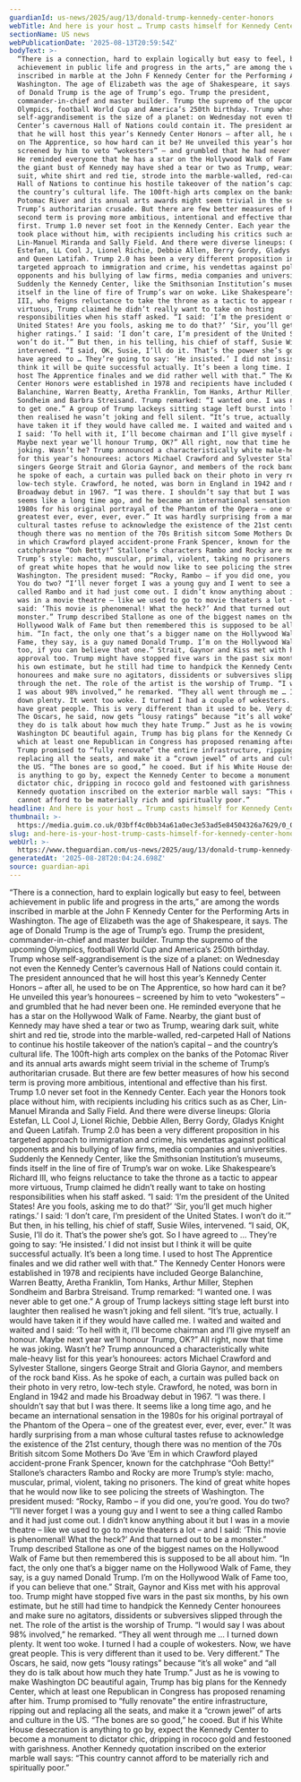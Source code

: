 ```yaml
---
guardianId: us-news/2025/aug/13/donald-trump-kennedy-center-honors
webTitle: And here is your host … Trump casts himself for Kennedy Center honours
sectionName: US news
webPublicationDate: '2025-08-13T20:59:54Z'
bodyText: >-
  “There is a connection, hard to explain logically but easy to feel, between
  achievement in public life and progress in the arts,” are among the words
  inscribed in marble at the John F Kennedy Center for the Performing Arts in
  Washington. The age of Elizabeth was the age of Shakespeare, it says. The age
  of Donald Trump is the age of Trump’s ego. Trump the president,
  commander-in-chief and master builder. Trump the supremo of the upcoming
  Olympics, football World Cup and America’s 250th birthday. Trump whose
  self-aggrandisement is the size of a planet: on Wednesday not even the Kennedy
  Center’s cavernous Hall of Nations could contain it. The president announced
  that he will host this year’s Kennedy Center Honors – after all, he used to be
  on The Apprentice, so how hard can it be? He unveiled this year’s honourees –
  screened by him to veto “wokesters” – and grumbled that he had never been one.
  He reminded everyone that he has a star on the Hollywood Walk of Fame. Nearby,
  the giant bust of Kennedy may have shed a tear or two as Trump, wearing dark
  suit, white shirt and red tie, strode into the marble-walled, red-carpeted
  Hall of Nations to continue his hostile takeover of the nation’s capital – and
  the country’s cultural life. The 100ft-high arts complex on the banks of the
  Potomac River and its annual arts awards might seem trivial in the scheme of
  Trump’s authoritarian crusade. But there are few better measures of how his
  second term is proving more ambitious, intentional and effective than his
  first. Trump 1.0 never set foot in the Kennedy Center. Each year the Honors
  took place without him, with recipients including his critics such as as Cher,
  Lin-Manuel Miranda and Sally Field. And there were diverse lineups: Gloria
  Estefan, LL Cool J, Lionel Richie, Debbie Allen, Berry Gordy, Gladys Knight
  and Queen Latifah. Trump 2.0 has been a very different proposition in his
  targeted approach to immigration and crime, his vendettas against political
  opponents and his bullying of law firms, media companies and universities.
  Suddenly the Kennedy Center, like the Smithsonian Institution’s museums, finds
  itself in the line of fire of Trump’s war on woke. Like Shakespeare’s Richard
  III, who feigns reluctance to take the throne as a tactic to appear more
  virtuous, Trump claimed he didn’t really want to take on hosting
  responsibilities when his staff asked. “I said: ‘I’m the president of the
  United States! Are you fools, asking me to do that?’ ‘Sir, you’ll get much
  higher ratings.’ I said: ‘I don’t care, I’m president of the United States. I
  won’t do it.’” But then, in his telling, his chief of staff, Susie Wiles,
  intervened. “I said, OK, Susie, I’ll do it. That’s the power she’s got. So I
  have agreed to … They’re going to say: ‘He insisted.’ I did not insist but I
  think it will be quite successful actually. It’s been a long time. I used to
  host The Apprentice finales and we did rather well with that.” The Kennedy
  Center Honors were established in 1978 and recipients have included George
  Balanchine, Warren Beatty, Aretha Franklin, Tom Hanks, Arthur Miller, Stephen
  Sondheim and Barbra Streisand. Trump remarked: “I wanted one. I was never able
  to get one.” A group of Trump lackeys sitting stage left burst into laughter
  then realised he wasn’t joking and fell silent. “It’s true, actually. I would
  have taken it if they would have called me. I waited and waited and waited and
  I said: ‘To hell with it, I’ll become chairman and I’ll give myself an honour.
  Maybe next year we’ll honour Trump, OK?” All right, now that time he was
  joking. Wasn’t he? Trump announced a characteristically white male-heavy list
  for this year’s honourees: actors Michael Crawford and Sylvester Stallone,
  singers George Strait and Gloria Gaynor, and members of the rock band Kiss. As
  he spoke of each, a curtain was pulled back on their photo in very retro,
  low-tech style. Crawford, he noted, was born in England in 1942 and made his
  Broadway debut in 1967. “I was there. I shouldn’t say that but I was there. It
  seems like a long time ago, and he became an international sensation in the
  1980s for his original portrayal of the Phantom of the Opera – one of the
  greatest ever, ever, ever, ever.” It was hardly surprising from a man whose
  cultural tastes refuse to acknowledge the existence of the 21st century,
  though there was no mention of the 70s British sitcom Some Mothers Do ’Ave ’Em
  in which Crawford played accident-prone Frank Spencer, known for the
  catchphrase “Ooh Betty!” Stallone’s characters Rambo and Rocky are more
  Trump’s style: macho, muscular, primal, violent, taking no prisoners. The kind
  of great white hopes that he would now like to see policing the streets of
  Washington. The president mused: “Rocky, Rambo – if you did one, you’re good.
  You do two? “I’ll never forget I was a young guy and I went to see a thing
  called Rambo and it had just come out. I didn’t know anything about it but I
  was in a movie theatre – like we used to go to movie theaters a lot – and I
  said: ‘This movie is phenomenal! What the heck?’ And that turned out to be a
  monster.” Trump described Stallone as one of the biggest names on the
  Hollywood Walk of Fame but then remembered this is supposed to be all about
  him. “In fact, the only one that’s a bigger name on the Hollywood Walk of
  Fame, they say, is a guy named Donald Trump. I’m on the Hollywood Walk of Fame
  too, if you can believe that one.” Strait, Gaynor and Kiss met with his
  approval too. Trump might have stopped five wars in the past six months, by
  his own estimate, but he still had time to handpick the Kennedy Center
  honourees and make sure no agitators, dissidents or subversives slipped
  through the net. The role of the artist is the worship of Trump. “I would say
  I was about 98% involved,” he remarked. “They all went through me … I turned
  down plenty. It went too woke. I turned I had a couple of wokesters. Now, we
  have great people. This is very different than it used to be. Very different.”
  The Oscars, he said, now gets “lousy ratings” because “it’s all woke” and “all
  they do is talk about how much they hate Trump.” Just as he is vowing to make
  Washington DC beautiful again, Trump has big plans for the Kennedy Center,
  which at least one Republican in Congress has proposed renaming after him.
  Trump promised to “fully renovate” the entire infrastructure, ripping out and
  replacing all the seats, and make it a “crown jewel” of arts and culture in
  the US. “The bones are so good,” he cooed. But if his White House desecration
  is anything to go by, expect the Kennedy Center to become a monument to
  dictator chic, dripping in rococo gold and festooned with garishness. Another
  Kennedy quotation inscribed on the exterior marble wall says: “This country
  cannot afford to be materially rich and spiritually poor.”
headline: And here is your host … Trump casts himself for Kennedy Center honours
thumbnail: >-
  https://media.guim.co.uk/03bff4c0bb34a61a0ec3e53ad5e84504326a7629/0_0_5858_4688/500.jpg
slug: and-here-is-your-host-trump-casts-himself-for-kennedy-center-honours
webUrl: >-
  https://www.theguardian.com/us-news/2025/aug/13/donald-trump-kennedy-center-honors
generatedAt: '2025-08-28T20:04:24.698Z'
source: guardian-api
---
```

“There is a connection, hard to explain logically but easy to feel, between achievement in public life and progress in the arts,” are among the words inscribed in marble at the John F Kennedy Center for the Performing Arts in Washington. The age of Elizabeth was the age of Shakespeare, it says. The age of Donald Trump is the age of Trump’s ego. Trump the president, commander-in-chief and master builder. Trump the supremo of the upcoming Olympics, football World Cup and America’s 250th birthday. Trump whose self-aggrandisement is the size of a planet: on Wednesday not even the Kennedy Center’s cavernous Hall of Nations could contain it. The president announced that he will host this year’s Kennedy Center Honors – after all, he used to be on The Apprentice, so how hard can it be? He unveiled this year’s honourees – screened by him to veto “wokesters” – and grumbled that he had never been one. He reminded everyone that he has a star on the Hollywood Walk of Fame. Nearby, the giant bust of Kennedy may have shed a tear or two as Trump, wearing dark suit, white shirt and red tie, strode into the marble-walled, red-carpeted Hall of Nations to continue his hostile takeover of the nation’s capital – and the country’s cultural life. The 100ft-high arts complex on the banks of the Potomac River and its annual arts awards might seem trivial in the scheme of Trump’s authoritarian crusade. But there are few better measures of how his second term is proving more ambitious, intentional and effective than his first. Trump 1.0 never set foot in the Kennedy Center. Each year the Honors took place without him, with recipients including his critics such as as Cher, Lin-Manuel Miranda and Sally Field. And there were diverse lineups: Gloria Estefan, LL Cool J, Lionel Richie, Debbie Allen, Berry Gordy, Gladys Knight and Queen Latifah. Trump 2.0 has been a very different proposition in his targeted approach to immigration and crime, his vendettas against political opponents and his bullying of law firms, media companies and universities. Suddenly the Kennedy Center, like the Smithsonian Institution’s museums, finds itself in the line of fire of Trump’s war on woke. Like Shakespeare’s Richard III, who feigns reluctance to take the throne as a tactic to appear more virtuous, Trump claimed he didn’t really want to take on hosting responsibilities when his staff asked. “I said: ‘I’m the president of the United States! Are you fools, asking me to do that?’ ‘Sir, you’ll get much higher ratings.’ I said: ‘I don’t care, I’m president of the United States. I won’t do it.’” But then, in his telling, his chief of staff, Susie Wiles, intervened. “I said, OK, Susie, I’ll do it. That’s the power she’s got. So I have agreed to … They’re going to say: ‘He insisted.’ I did not insist but I think it will be quite successful actually. It’s been a long time. I used to host The Apprentice finales and we did rather well with that.” The Kennedy Center Honors were established in 1978 and recipients have included George Balanchine, Warren Beatty, Aretha Franklin, Tom Hanks, Arthur Miller, Stephen Sondheim and Barbra Streisand. Trump remarked: “I wanted one. I was never able to get one.” A group of Trump lackeys sitting stage left burst into laughter then realised he wasn’t joking and fell silent. “It’s true, actually. I would have taken it if they would have called me. I waited and waited and waited and I said: ‘To hell with it, I’ll become chairman and I’ll give myself an honour. Maybe next year we’ll honour Trump, OK?” All right, now that time he was joking. Wasn’t he? Trump announced a characteristically white male-heavy list for this year’s honourees: actors Michael Crawford and Sylvester Stallone, singers George Strait and Gloria Gaynor, and members of the rock band Kiss. As he spoke of each, a curtain was pulled back on their photo in very retro, low-tech style. Crawford, he noted, was born in England in 1942 and made his Broadway debut in 1967. “I was there. I shouldn’t say that but I was there. It seems like a long time ago, and he became an international sensation in the 1980s for his original portrayal of the Phantom of the Opera – one of the greatest ever, ever, ever, ever.” It was hardly surprising from a man whose cultural tastes refuse to acknowledge the existence of the 21st century, though there was no mention of the 70s British sitcom Some Mothers Do ’Ave ’Em in which Crawford played accident-prone Frank Spencer, known for the catchphrase “Ooh Betty!” Stallone’s characters Rambo and Rocky are more Trump’s style: macho, muscular, primal, violent, taking no prisoners. The kind of great white hopes that he would now like to see policing the streets of Washington. The president mused: “Rocky, Rambo – if you did one, you’re good. You do two? “I’ll never forget I was a young guy and I went to see a thing called Rambo and it had just come out. I didn’t know anything about it but I was in a movie theatre – like we used to go to movie theaters a lot – and I said: ‘This movie is phenomenal! What the heck?’ And that turned out to be a monster.” Trump described Stallone as one of the biggest names on the Hollywood Walk of Fame but then remembered this is supposed to be all about him. “In fact, the only one that’s a bigger name on the Hollywood Walk of Fame, they say, is a guy named Donald Trump. I’m on the Hollywood Walk of Fame too, if you can believe that one.” Strait, Gaynor and Kiss met with his approval too. Trump might have stopped five wars in the past six months, by his own estimate, but he still had time to handpick the Kennedy Center honourees and make sure no agitators, dissidents or subversives slipped through the net. The role of the artist is the worship of Trump. “I would say I was about 98% involved,” he remarked. “They all went through me … I turned down plenty. It went too woke. I turned I had a couple of wokesters. Now, we have great people. This is very different than it used to be. Very different.” The Oscars, he said, now gets “lousy ratings” because “it’s all woke” and “all they do is talk about how much they hate Trump.” Just as he is vowing to make Washington DC beautiful again, Trump has big plans for the Kennedy Center, which at least one Republican in Congress has proposed renaming after him. Trump promised to “fully renovate” the entire infrastructure, ripping out and replacing all the seats, and make it a “crown jewel” of arts and culture in the US. “The bones are so good,” he cooed. But if his White House desecration is anything to go by, expect the Kennedy Center to become a monument to dictator chic, dripping in rococo gold and festooned with garishness. Another Kennedy quotation inscribed on the exterior marble wall says: “This country cannot afford to be materially rich and spiritually poor.”
